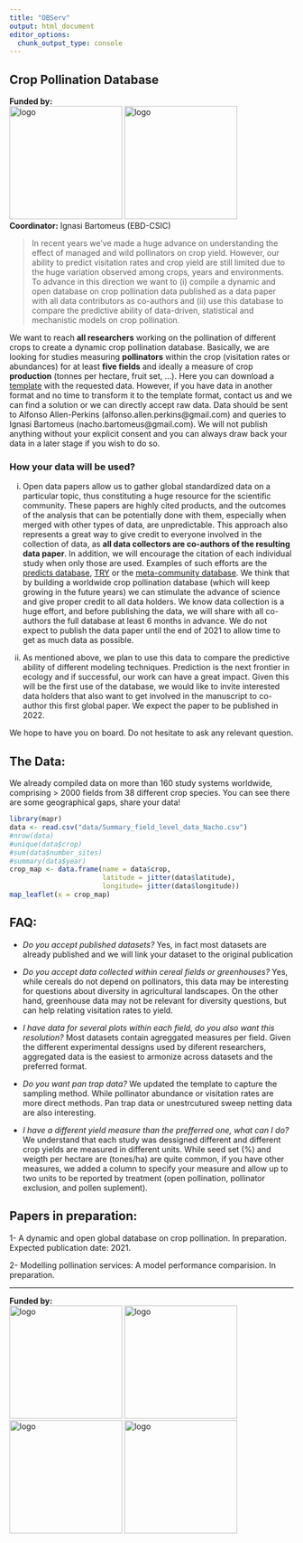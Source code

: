 ```yaml
---
title: "OBServ"
output: html_document
editor_options: 
  chunk_output_type: console
---
```


## Crop Pollination Database    

**Funded by:**  
<img src="media/Belmont Forum.png" alt="logo" width="200"/>
<img src="media/BiodivERsA logo.jpg" alt="logo" width="200"/>  
**Coordinator:** Ignasi Bartomeus (EBD-CSIC)  

> In recent years we've made a huge advance on understanding the effect of managed and wild pollinators on crop yield. However, our ability to predict visitation rates and crop yield are still limited due to the huge variation observed among crops, years and environments. To advance in this direction we want to (i) compile a dynamic and open database on crop pollination data published as a data paper with all data contributors as co-authors and (ii) use this database to compare the predictive ability of data-driven, statistical and mechanistic models on crop pollination. 

We want to reach **all researchers** working on the pollination of different crops to create a dynamic crop pollination database. Basically, we are looking for studies measuring **pollinators** within the crop (visitation rates or abundances) for at least **five fields** and ideally a measure of crop **production** (tonnes per hectare, fruit set, …). Here you can download a [template](media/Crop_pollination_database.xlsx) with the requested data. However, if you have data in another format and no time to transform it to the template format, contact us and we can find a solution or we can directly accept raw data. Data should be sent to Alfonso Allen-Perkins (alfonso.allen.perkins@gmail.com) and queries to Ignasi Bartomeus (nacho.bartomeus@gmail.com). We will not publish anything without your explicit consent and you can always draw back your data in a later stage if you wish to do so.


### How your data will be used?

(i) Open data papers allow us to gather global standardized data on a particular topic, thus constituting a huge resource for the scientific community. These papers are highly cited products, and the outcomes of the analysis that can be potentially done with them, especially when merged with other types of data, are unpredictable. This approach also represents a great way to give credit to everyone involved in the collection of data, as **all data collectors are co-authors of the resulting data paper**. In addition, we will encourage the citation of each individual study when only those are used. Examples of such efforts are the [predicts database](https://onlinelibrary.wiley.com/doi/full/10.1002/ece3.2579), [TRY](https://onlinelibrary.wiley.com/doi/10.1111/gcb.14904) or the [meta-community database](https://www.nature.com/articles/s41597-019-0344-7?draft=marketing). We think that by building a worldwide crop pollination database (which will keep growing in the future years) we can stimulate the advance of science and give proper credit to all data holders. We know data collection is a huge effort, and before publishing the data, we will share with all co-authors the full database at least 6 months in advance. We do not expect to publish the data paper until the end of 2021 to allow time to get as much data as possible.

 
(ii) As mentioned above, we plan to use this data to compare the predictive ability of different modeling techniques. Prediction is the next frontier in ecology and if successful, our work can have a great impact. Given this will be the first use of the database, we would like to invite interested data holders that also want to get involved in the manuscript to co-author this first global paper. We expect the paper to be published in 2022.

We hope to have you on board. Do not hesitate to ask any relevant question.

## The Data:

We already compiled data on more than 160 study systems worldwide, comprising > 2000 fields from 38 different crop species. You can see there are some geographical gaps, share your data!

```r
library(mapr)
data <- read.csv("data/Summary_field_level_data_Nacho.csv")
#nrow(data)
#unique(data$crop)
#sum(data$number_sites)
#summary(data$year)
crop_map <- data.frame(name = data$crop,
                       latitude = jitter(data$latitude), 
                       longitude= jitter(data$longitude))
map_leaflet(x = crop_map) 
```

## FAQ:

- *Do you accept published datasets?* Yes, in fact most datasets are already published and we will link your dataset to the original publication

- *Do you accept data collected within cereal fields or greenhouses?* Yes, while cereals do not depend on pollinators, this data may be interesting for questions about diversity in agricultural landscapes. On the other hand, greenhouse data may not be relevant for diversity questions, but can help relating visitation rates to yield. 

- *I have data for several plots within each field, do you also want this resolution?* Most datasets contain agreggated measures per field. Given the different experimental dessigns used by diferent researchers, aggregated data is the easiest to armonize across datasets and the preferred format.

- *Do you want pan trap data?* We updated the template to capture the sampling method. While pollinator abundance or visitation rates are more direct methods. Pan trap data or unestrcutured sweep netting data are also interesting.

- *I have a different yield measure than the prefferred one, what can I do?* We understand that each study was dessigned different and different crop yields are measured in different units. While seed set (%) and weigth per hectare are (tones/ha) are quite common, if you have other measures, we added a column to specify your measure and allow up to two units to be reported by treatment (open pollination, pollinator exclusion, and pollen suplement).


## Papers in preparation:  

1- A dynamic and open global database on crop pollination. In preparation. Expected publication date: 2021.

2- Modelling pollination services: A model performance comparision. In preparation.

------
**Funded by:**  
<img src="media/AEI.jpg" alt="logo" width="200"/>
<img src="media/Ministerio_ECCyT-02.png" alt="logo" width="200"/>
<img src="media/NWO.png" alt="logo" width="200"/>
<img src="media/NSF_4-Color_bitmap_Logo.png" alt="logo" width="200"/>




